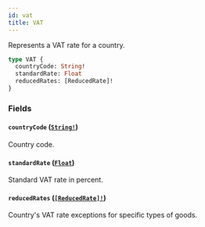 ```yaml
---
id: vat
title: VAT
---
```


Represents a VAT rate for a country.

```graphql
type VAT {
  countryCode: String!
  standardRate: Float
  reducedRates: [ReducedRate]!
}
```

### Fields

#### `countryCode` ([`String!`](/docs/developer/api-reference/scalars/string))

Country code.

#### `standardRate` ([`Float`](/docs/developer/api-reference/scalars/float))

Standard VAT rate in percent.

#### `reducedRates` ([`[ReducedRate]!`](/docs/developer/api-reference/objects/reduced-rate))

Country's VAT rate exceptions for specific types of goods.
